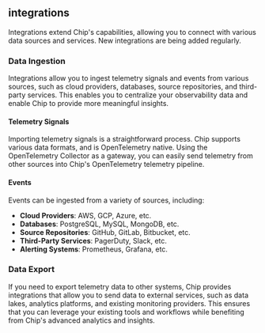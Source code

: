 ## integrations

Integrations extend Chip's capabilities, allowing you to connect with various data sources and services.  New integrations are being added regularly.

### Data Ingestion

Integrations allow you to ingest telemetry signals and events from various sources, such as cloud providers, databases, source repositories, and third-party services. This enables you to centralize your observability data and enable Chip to provide more meaningful insights.

#### Telemetry Signals

Importing telemetry signals is a straightforward process. Chip supports various data formats, and is OpenTelemetry native.  Using the OpenTelemetry Collector as a gateway, you can easily send telemetry from other sources into Chip's OpenTelemetry telemetry pipeline.

#### Events

Events can be ingested from a variety of sources, including:
- **Cloud Providers**: AWS, GCP, Azure, etc.
- **Databases**: PostgreSQL, MySQL, MongoDB, etc.
- **Source Repositories**: GitHub, GitLab, Bitbucket, etc.
- **Third-Party Services**: PagerDuty, Slack, etc.
- **Alerting Systems**: Prometheus, Grafana, etc.


### Data Export

If you need to export telemetry data to other systems, Chip provides integrations that allow you to send data to external services, such as data lakes, analytics platforms, and existing monitoring providers. This ensures that you can leverage your existing tools and workflows while benefiting from Chip's advanced analytics and insights.
